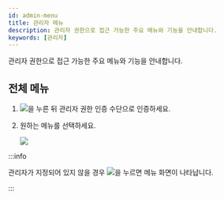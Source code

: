 ```yaml
---
id: admin-menu
title: 관리자 메뉴
description: 관리자 권한으로 접근 가능한 주요 메뉴와 기능을 안내합니다.
keywords: [관리자]
---
```


관리자 권한으로 접근 가능한 주요 메뉴와 기능을 안내합니다.

## 전체 메뉴

1. <Image src='/img/common/ico-menu-bs3.svg' ico alone />을 누른 뒤 관리자 권한 인증 수단으로 인증하세요.

1. 원하는 메뉴를 선택하세요.

    <Image src='/img/device/fsf2-menu.png' width={300} />

:::info

관리자가 지정되어 있지 않을 경우 <Image src='/img/common/ico-menu-bs3.svg' ico alone />을 누르면 메뉴 화면이 나타납니다.

:::